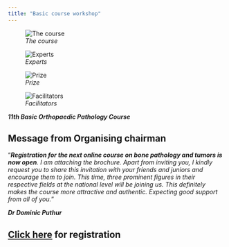 ```yaml
---
title: "Basic course workshop"
---
```


::: {layout-ncol="2"}
![*The course*](images/_br.jpeg)

![*Experts*](images/_br%202.jpg)
:::

::: {layout-ncol="2"}
![*Prize*](images/_br%203.jpg)

![*Facilitators*](images/_br4.jpg)

***11th Basic Orthopaedic Pathology Course***
:::

::: callout-note
## Message from Organising chairman

"***Registration for the next online course on bone pathology and tumors is now open**. I am attaching the brochure. Apart from inviting you, I kindly request you to share this invitation with your friends and juniors and encourage them to join. This time, three prominent figures in their respective fields at the national level will be joining us. This definitely makes the course more attractive and authentic. Expecting good support from all of you.*"

***Dr Dominic Puthur***
:::

## [Click here](https://docs.google.com/forms/d/e/1FAIpQLSdafLvHNQ1ADsFjHpQSXGtUq_QBgqEoRBDqrfpSJNWR9YyuvQ/viewform) for registration
